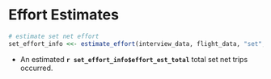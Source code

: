 
# Effort Estimates {-} 

```r
# estimate set net effort
set_effort_info <<- estimate_effort(interview_data, flight_data, "set", method = "max_per_stratum")
```

* An estimated **`r set_effort_info$effort_est_total`** total set net trips occurred.
